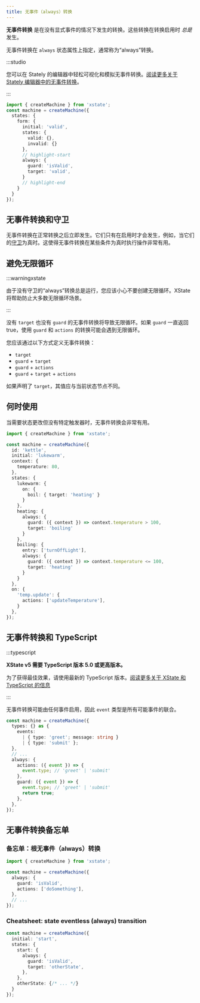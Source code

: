 ```yaml
---
title: 无事件（always）转换
---
```


**无事件转换** 是在没有显式事件的情况下发生的转换。这些转换在转换启用时 *总是* 发生。

无事件转换在 `always` 状态属性上指定，通常称为“always”转换。

:::studio

您可以在 Stately 的编辑器中轻松可视化和模拟无事件转换。[阅读更多关于 Stately 编辑器中的无事件转换](/docs/editor-states-and-transitions/#eventless-always-transitions)。

:::

```ts
import { createMachine } from 'xstate';
const machine = createMachine({
  states: {
    form: {
      initial: 'valid',
      states: {
        valid: {},
        invalid: {}
      },
      // highlight-start
      always: {
        guard: 'isValid',
        target: 'valid',
      }
      // highlight-end
    }
  }
});
```

## 无事件转换和守卫

无事件转换在正常转换之后立即发生。它们只有在启用时才会发生，例如，当它们的[守卫](guards.mdx)为真时。这使得无事件转换在某些条件为真时执行操作非常有用。

## 避免无限循环

:::warningxstate

由于没有守卫的“always”转换总是运行，您应该小心不要创建无限循环。XState 将帮助防止大多数无限循环场景。

:::

没有 `target` 也没有 `guard` 的无事件转换将导致无限循环。如果 `guard` 一直返回 true，使用 `guard` 和 `actions` 的转换可能会遇到无限循环。

您应该通过以下方式定义无事件转换：

- `target`
- `guard` + `target`
- `guard` + `actions`
- `guard` + `target` + `actions`

如果声明了 `target`，其值应与当前状态节点不同。

## 何时使用

当需要状态更改但没有特定触发器时，无事件转换会非常有用。

```ts
import { createMachine } from 'xstate';

const machine = createMachine({
  id: 'kettle',
  initial: 'lukewarm',
  context: {
    temperature: 80,
  },
  states: {
    lukewarm: {
      on: {
        boil: { target: 'heating' }
      }
    },
    heating: {
      always: {
        guard: ({ context }) => context.temperature > 100,
        target: 'boiling'
      }
    },
    boiling: {
      entry: ['turnOffLight'],
      always: {
        guard: ({ context }) => context.temperature <= 100,
        target: 'heating'
      }
    }
  },
  on: {
    'temp.update': {
      actions: ['updateTemperature'],
    }
  },
});
```

<EmbedMachine embedURL="https://stately.ai/registry/editor/embed/c447d996-cef1-421d-a422-8be695668764?mode=design&machineId=b2a299ef-efb8-4049-a242-2d197d27c931" title="带有无事件转换的水壶"/>

## 无事件转换和 TypeScript

:::typescript

**XState v5 需要 TypeScript 版本 5.0 或更高版本。**

为了获得最佳效果，请使用最新的 TypeScript 版本。[阅读更多关于 XState 和 TypeScript 的信息](typescript.mdx)

:::

无事件转换可能由任何事件启用，因此 `event` 类型是所有可能事件的联合。

```ts
const machine = createMachine({
  types: {} as {
    events:
      | { type: 'greet'; message: string }
      | { type: 'submit' };
  },
  // ...
  always: {
    actions: ({ event }) => {
      event.type; // 'greet' | 'submit'
    },
    guard: ({ event }) => {
      event.type; // 'greet' | 'submit'
      return true;
    },
  },
});
```

## 无事件转换备忘单

### 备忘单：根无事件（always）转换

```ts
import { createMachine } from 'xstate';

const machine = createMachine({
  always: {
    guard: 'isValid',
    actions: ['doSomething'],
  },
  // ...
});
```

### Cheatsheet: state eventless (always) transition

```ts
const machine = createMachine({
  initial: 'start',
  states: {
    start: {
      always: {
        guard: 'isValid',
        target: 'otherState',
      },
    },
    otherState: {/* ... */}
  }
});
```
